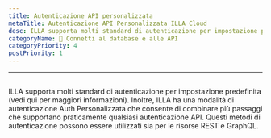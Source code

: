 ```yaml
---
title: Autenticazione API personalizzata
metaTitle: Autenticazione API Personalizzata ILLA Cloud
desc: ILLA supporta molti standard di autenticazione per impostazione predefinita
categoryName: 📲 Connetti al database e alle API
categoryPriority: 4
postPriority: 1
---
```


* * *

## <h2 hidden>Custom API authentication</h2>

ILLA supporta molti standard di autenticazione per impostazione predefinita (vedi qui per maggiori informazioni). 
Inoltre, ILLA ha una modalità di autenticazione Auth Personalizzata che consente di combinare più passaggi che supportano praticamente qualsiasi autenticazione API. 
Questi metodi di autenticazione possono essere utilizzati sia per le risorse REST e GraphQL.
